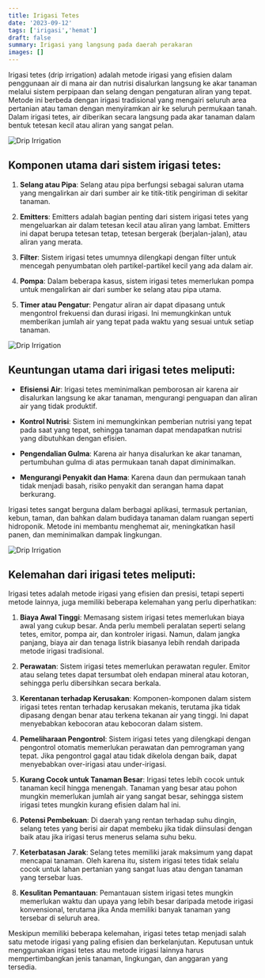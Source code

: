 ```yaml
---
title: Irigasi Tetes
date: '2023-09-12'
tags: ['irigasi','hemat']
draft: false
summary: Irigasi yang langsung pada daerah perakaran
images: []
---
```


Irigasi tetes (drip irrigation) adalah metode irigasi yang efisien dalam penggunaan air di mana air dan nutrisi disalurkan langsung ke akar tanaman melalui sistem perpipaan dan selang dengan pengaturan aliran yang tepat. Metode ini berbeda dengan irigasi tradisional yang mengairi seluruh area pertanian atau taman dengan menyiramkan air ke seluruh permukaan tanah. Dalam irigasi tetes, air diberikan secara langsung pada akar tanaman dalam bentuk tetesan kecil atau aliran yang sangat pelan.

![Drip Irrigation](/static/images/drip/drip.jpg)

## Komponen utama dari sistem irigasi tetes:

1. **Selang atau Pipa**: Selang atau pipa berfungsi sebagai saluran utama yang mengalirkan air dari sumber air ke titik-titik pengiriman di sekitar tanaman.

2. **Emitters**: Emitters adalah bagian penting dari sistem irigasi tetes yang mengeluarkan air dalam tetesan kecil atau aliran yang lambat. Emitters ini dapat berupa tetesan tetap, tetesan bergerak (berjalan-jalan), atau aliran yang merata.

3. **Filter**: Sistem irigasi tetes umumnya dilengkapi dengan filter untuk mencegah penyumbatan oleh partikel-partikel kecil yang ada dalam air.

4. **Pompa**: Dalam beberapa kasus, sistem irigasi tetes memerlukan pompa untuk mengalirkan air dari sumber ke selang atau pipa utama.

5. **Timer atau Pengatur**: Pengatur aliran air dapat dipasang untuk mengontrol frekuensi dan durasi irigasi. Ini memungkinkan untuk memberikan jumlah air yang tepat pada waktu yang sesuai untuk setiap tanaman.

![Drip Irrigation](/static/images/drip/drip1.jpg)

## Keuntungan utama dari irigasi tetes meliputi:

- **Efisiensi Air**: Irigasi tetes meminimalkan pemborosan air karena air disalurkan langsung ke akar tanaman, mengurangi penguapan dan aliran air yang tidak produktif.

- **Kontrol Nutrisi**: Sistem ini memungkinkan pemberian nutrisi yang tepat pada saat yang tepat, sehingga tanaman dapat mendapatkan nutrisi yang dibutuhkan dengan efisien.

- **Pengendalian Gulma**: Karena air hanya disalurkan ke akar tanaman, pertumbuhan gulma di atas permukaan tanah dapat diminimalkan.

- **Mengurangi Penyakit dan Hama**: Karena daun dan permukaan tanah tidak menjadi basah, risiko penyakit dan serangan hama dapat berkurang.

Irigasi tetes sangat berguna dalam berbagai aplikasi, termasuk pertanian, kebun, taman, dan bahkan dalam budidaya tanaman dalam ruangan seperti hidroponik. Metode ini membantu menghemat air, meningkatkan hasil panen, dan meminimalkan dampak lingkungan.

![Drip Irrigation](/static/images/drip/drip2.jpg)

## Kelemahan dari irigasi tetes meliputi:

Irigasi tetes adalah metode irigasi yang efisien dan presisi, tetapi seperti metode lainnya, juga memiliki beberapa kelemahan yang perlu diperhatikan:

1. **Biaya Awal Tinggi**: Memasang sistem irigasi tetes memerlukan biaya awal yang cukup besar. Anda perlu membeli peralatan seperti selang tetes, emitor, pompa air, dan kontroler irigasi. Namun, dalam jangka panjang, biaya air dan tenaga listrik biasanya lebih rendah daripada metode irigasi tradisional.

2. **Perawatan**: Sistem irigasi tetes memerlukan perawatan reguler. Emitor atau selang tetes dapat tersumbat oleh endapan mineral atau kotoran, sehingga perlu dibersihkan secara berkala.

3. **Kerentanan terhadap Kerusakan**: Komponen-komponen dalam sistem irigasi tetes rentan terhadap kerusakan mekanis, terutama jika tidak dipasang dengan benar atau terkena tekanan air yang tinggi. Ini dapat menyebabkan kebocoran atau kebocoran dalam sistem.

4. **Pemeliharaan Pengontrol**: Sistem irigasi tetes yang dilengkapi dengan pengontrol otomatis memerlukan perawatan dan pemrograman yang tepat. Jika pengontrol gagal atau tidak dikelola dengan baik, dapat menyebabkan over-irigasi atau under-irigasi.

5. **Kurang Cocok untuk Tanaman Besar**: Irigasi tetes lebih cocok untuk tanaman kecil hingga menengah. Tanaman yang besar atau pohon mungkin memerlukan jumlah air yang sangat besar, sehingga sistem irigasi tetes mungkin kurang efisien dalam hal ini.

6. **Potensi Pembekuan**: Di daerah yang rentan terhadap suhu dingin, selang tetes yang berisi air dapat membeku jika tidak diinsulasi dengan baik atau jika irigasi terus menerus selama suhu beku.

7. **Keterbatasan Jarak**: Selang tetes memiliki jarak maksimum yang dapat mencapai tanaman. Oleh karena itu, sistem irigasi tetes tidak selalu cocok untuk lahan pertanian yang sangat luas atau dengan tanaman yang tersebar luas.

8. **Kesulitan Pemantauan**: Pemantauan sistem irigasi tetes mungkin memerlukan waktu dan upaya yang lebih besar daripada metode irigasi konvensional, terutama jika Anda memiliki banyak tanaman yang tersebar di seluruh area.

Meskipun memiliki beberapa kelemahan, irigasi tetes tetap menjadi salah satu metode irigasi yang paling efisien dan berkelanjutan. Keputusan untuk menggunakan irigasi tetes atau metode irigasi lainnya harus mempertimbangkan jenis tanaman, lingkungan, dan anggaran yang tersedia.